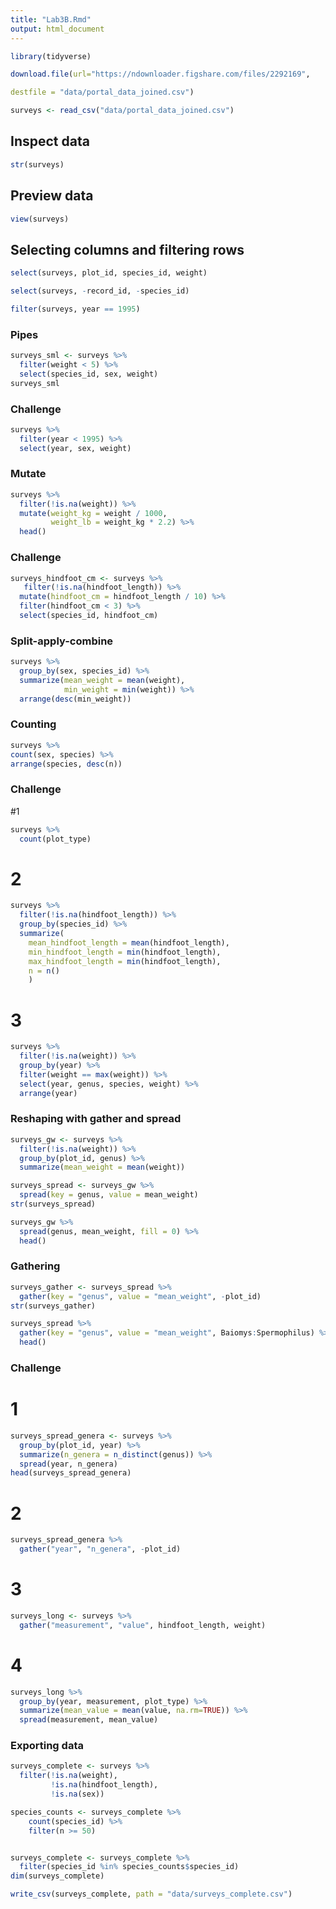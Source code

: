 ```yaml
---
title: "Lab3B.Rmd"
output: html_document
---
```




```r
library(tidyverse)
```


```r
download.file(url="https://ndownloader.figshare.com/files/2292169",

destfile = "data/portal_data_joined.csv") 
```



```r
surveys <- read_csv("data/portal_data_joined.csv")
```


## Inspect data
```r
str(surveys)
```
## Preview data
```r
view(surveys)
```

## Selecting columns and filtering rows
```r
select(surveys, plot_id, species_id, weight)

```

```r
select(surveys, -record_id, -species_id)
```

```r
filter(surveys, year == 1995)
```

### Pipes

```r
surveys_sml <- surveys %>%
  filter(weight < 5) %>%
  select(species_id, sex, weight)
surveys_sml
```


### Challenge
```r
surveys %>%
  filter(year < 1995) %>%
  select(year, sex, weight)
```

### Mutate
```r
surveys %>%
  filter(!is.na(weight)) %>%
  mutate(weight_kg = weight / 1000,
         weight_lb = weight_kg * 2.2) %>%
  head()


```

### Challenge
```r
surveys_hindfoot_cm <- surveys %>%
   filter(!is.na(hindfoot_length)) %>%
  mutate(hindfoot_cm = hindfoot_length / 10) %>%
  filter(hindfoot_cm < 3) %>%
  select(species_id, hindfoot_cm)

```

### Split-apply-combine
```r
surveys %>%
  group_by(sex, species_id) %>%
  summarize(mean_weight = mean(weight),
            min_weight = min(weight)) %>%
  arrange(desc(min_weight))

```

### Counting
```r
surveys %>%
count(sex, species) %>%
arrange(species, desc(n))
```

### Challenge

#1
```r
surveys %>%
  count(plot_type)
```
# 2
```r
surveys %>%
  filter(!is.na(hindfoot_length)) %>%
  group_by(species_id) %>%
  summarize(
    mean_hindfoot_length = mean(hindfoot_length),
    min_hindfoot_length = min(hindfoot_length),
    max_hindfoot_length = min(hindfoot_length),
    n = n()
    )
```

# 3
```r
surveys %>%
  filter(!is.na(weight)) %>%
  group_by(year) %>%
  filter(weight == max(weight)) %>%
  select(year, genus, species, weight) %>%
  arrange(year)

```


### Reshaping with gather and spread
```r
surveys_gw <- surveys %>%
  filter(!is.na(weight)) %>%
  group_by(plot_id, genus) %>%
  summarize(mean_weight = mean(weight))

```
```r
surveys_spread <- surveys_gw %>%
  spread(key = genus, value = mean_weight)
str(surveys_spread)
```


```r
surveys_gw %>%
  spread(genus, mean_weight, fill = 0) %>%
  head()
```

### Gathering
```r
surveys_gather <- surveys_spread %>%
  gather(key = "genus", value = "mean_weight", -plot_id)
str(surveys_gather)
```

```r
surveys_spread %>%
  gather(key = "genus", value = "mean_weight", Baiomys:Spermophilus) %>%
  head()
```
### Challenge

# 1
```r
surveys_spread_genera <- surveys %>%
  group_by(plot_id, year) %>%
  summarize(n_genera = n_distinct(genus)) %>%
  spread(year, n_genera)
head(surveys_spread_genera)
```
# 2
```r
surveys_spread_genera %>%
  gather("year", "n_genera", -plot_id)
```
# 3
```r
surveys_long <- surveys %>%
  gather("measurement", "value", hindfoot_length, weight)
```
# 4
```r
surveys_long %>%
  group_by(year, measurement, plot_type) %>%
  summarize(mean_value = mean(value, na.rm=TRUE)) %>%
  spread(measurement, mean_value)
```

### Exporting data
```r
surveys_complete <- surveys %>%
  filter(!is.na(weight),           
         !is.na(hindfoot_length),  
         !is.na(sex))                
```

```r

species_counts <- surveys_complete %>%
    count(species_id) %>% 
    filter(n >= 50)


surveys_complete <- surveys_complete %>%
  filter(species_id %in% species_counts$species_id)
dim(surveys_complete)
```

```r
write_csv(surveys_complete, path = "data/surveys_complete.csv")
```

